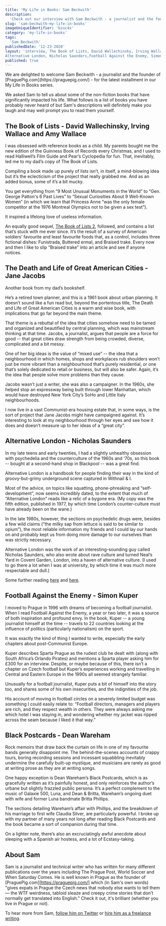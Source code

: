 ```yaml
---
title: 'My Life in Books: Sam Beckwith'
description:
  'Check out our interview with Sam Beckwith - a journalist and the founder of PraguePig.com - in which he shares five books that have impacted his life.'
slug: 'sam-beckwith-my-life-in-books'
imageUniqueIdentifier: 'bzuc4x'
category: 'my-life-in-books'
tags:
  'Sam Beckwith'
publishedDate: '12-23-2020'
layout: 'interview, The Book of Lists, David Wallechinsky, Irving Wallace, Amy Wallace, The Death and Life of Great American Cities, Jane Jacobs,
Alternative London, Nicholas Saunders,Football Against the Enemy, Simon Kuper, Black Postcards, Dean Wareham '
published: true
---
```


<p style={{ fontSize: '20px' }}>
  We are delighted to welcome Sam Beckwith - a journalist and the founder of [PraguePig.com](https://praguepig.com/) - for the latest installment in our My Life in Books
  series.
</p>

<p style={{ fontSize: '20px' }}>
 We asked Sam to tell us about some of the non-fiction books that have significantly impacted his life. 
 What follows is a list of books you have probably never heard of but Sam's descriptions will definitely make you laugh and may well prompt you to read them yourself.
</p>

<Box textAlign="center">
  <h2>The Book of Lists - David Wallechinsky, Irving Wallace and Amy Wallace</h2>
</Box>

<Image266x400
  src="david-wallechinsky-the-book-of-lists_nqayyi"
  altText="The Book of Lists - David Wallechinsky, Irving Wallace and Amy Wallace"
  imageCategory="book-summaries"
/>

I was obsessed with reference books as a child. My parents bought me the new edition of the Guinness Book of Records every Christmas, and I used to read Halliwell’s Film Guide and Pear’s Cyclopedia for fun. That, inevitably, led me to my dad’s copy of The Book of Lists. 

Compiling a book made up purely of lists isn’t, in itself, a mind-blowing idea but it’s the eclecticism of the project that really grabbed me. And as an added bonus, some of it’s a bit mucky.

You get everything from “9 Most Unusual Monuments in the World” to “Gen. George Patton's 6 Past Lives” to “Sexual Curiosities About 9 Well-Known Women” (in which we learn that Princess Anne “was the only female competitor at the 1976 Montreal Olympics not to be given a sex test”).

It inspired a lifelong love of useless information.

An equally good sequel, [The Book of Lists 2](https://www.amazon.com/Peoples-Almanac-Presents-Books-Lists/dp/0688035744/ref=as_li_ss_tl?dchild=1&keywords=the+book+of+lists+2&qid=1608723976&sr=8-1&linkCode=ll1&tag=paperbacktrav-20&linkId=809fe0e181274b419ab6d3691ee96bf1&language=en_US), followed, and contains a list that’s stuck with me ever since. It’s the result of a survey of American soldiers’ favourite and least favourite foods that, as a control, includes three fictional dishes: Funistrada, Buttered ermal, and Braised trake. Every now and then I like to slip “Braised trake” into an article and see if anyone notices. 

<AmazonCta link="https://www.amazon.com/Book-Lists-David-Wallechinsky/dp/1841956619/ref=as_li_ss_tl?dchild=1&keywords=The+Book+of+Lists+-+David+Wallechinsky,+Irving+Wallace+and+Amy+Wallace&qid=1608725490&sr=8-3&linkCode=ll1&tag=paperbacktrav-20&linkId=ae4323e05757bac698afd99e3d6d4091&language=en_US" />

<Box textAlign="center">
  <h2>The Death and Life of Great American Cities - Jane Jacobs</h2>
</Box>

<Image266x400
  src="jane-jacobs-the-death-and-life-of-great-american-cities_hr9dqc"
  altText="The Death and Life of Great American Cities - Jane Jacobs"
  imageCategory="book-summaries"
/>

Another book from my dad’s bookshelf. 

He’s a retired town planner, and this is a 1961 book about urban planning. It doesn’t sound like a fun read but, beyond the portentous title, The Death and Life of Great American Cities is a warm and wise book, with implications that go far beyond the main theme. 

That theme is a rebuttal of the idea that cities somehow need to be tamed and organized and beautified by central planning, which was mainstream thinking at that time. Jacobs, a journalist, argues that people are a force for good -- that great cities draw strength from being crowded, diverse, complicated and a bit messy. 

One of her big ideas is the value of “mixed use” -- the idea that a neighbourhood in which homes, shops and workplaces rub shoulders won’t just be more vibrant than a neighbourhood that’s purely residential, or one that’s solely dedicated to retail or business, but will also be safer. Again, it’s the idea that people solve more problems than they cause.

Jacobs wasn’t just a writer, she was also a campaigner. In the 1960s, she helped stop an expressway being built through lower Manhattan, which would have destroyed New York City’s SoHo and Little Italy neighbourhoods. 

I now live in a vast Communist-era housing estate that, in some ways, is the sort of project that Jane Jacobs might have campaigned against. It’s interesting to look at my neighbourhood through her eyes and see how it does and doesn’t measure up to her ideas of a “great city”. 

<AmazonCta link="https://www.amazon.com/American-Cities-Anniversary-Modern-Library/dp/B006XEAHO6/ref=as_li_ss_tl?dchild=1&keywords=The+Death+and+Life+of+Great+American+Cities+-+Jane+Jacobs&qid=1608725528&sr=8-2&linkCode=ll1&tag=paperbacktrav-20&linkId=af1da8aa190e5d07fbf1e2e3f3e9745b&language=en_US" />

<Box textAlign="center">
  <h2>Alternative London - Nicholas Saunders</h2>
</Box>

<Image266x400
  src="nicholas-saunders-alternative-london_akxyip"
  altText="Alternative London - Nicholas Saunders"
  imageCategory="book-summaries"
/>

In my late teens and early twenties, I had a slightly unhealthy obsession with psychedelia and the counterculture of the 1960s and ‘70s, so this book -- bought at a second-hand shop in Blackpool -- was a great find.

Alternative London is a handbook for people finding their way in the kind of groovy-but-grimy underground scene captured in Withnail & I.  

Most of the advice, on topics like squatting, phone-phreaking and “self-development”, now seems incredibly dated, to the extent that much of “Alternative London” reads like a relic of a bygone era. (My copy was the fifth edition, published in 1977, by which time London’s counter-culture must have already been on the wane.)

In the late 1980s, however, the sections on psychedelic drugs were, besides a few wild claims (“the milky sap from lettuce is said to be similar to opium”), the most reliable information my friends and I could lay our hands on and probably kept us from doing more damage to our ourselves than was strictly necessary.

Alternative London was the work of an interesting-sounding guy called Nicholas Saunders, who also wrote about rave culture and turned Neal’s Yard in Covent Garden, London, into a haven of alternative culture. (I used to go there a lot when I was at university, by which time it was much more respectable and dull.) 

Some further reading [here](https://hatfulofhistory.wordpress.com/2012/11/05/from-alternative-london-by-nicholas-saunders-1974/) and [here](https://hqinfo.blogspot.com/2011/04/archive-alternative-london-1970-1982.html).

<AmazonCta link="https://www.amazon.com/Alternative-London-Nicholas-Saunders/dp/0704502879/ref=as_li_ss_tl?dchild=1&keywords=Alternative+London+-+Nicholas+Saunders&qid=1608731510&sr=8-1&linkCode=ll1&tag=paperbacktrav-20&linkId=7fa72dfc0b06f4da1bc4f43688ad47b5&language=en_US" />

<Box textAlign="center">
  <h2>Football Against the Enemy - Simon Kuper</h2>
</Box>

<Image266x400
  src="simon-kuper-football-against-the-enemy_ezrcls"
  altText="Football Against the Enemy - Simon Kuper"
  imageCategory="book-summaries"
/>

I moved to Prague in 1996 with dreams of becoming a football journalist. When I read Football Against the Enemy, a year or two later, it was a source of both inspiration and profound envy. In the book, Kuper -- a young journalist himself at the time -- travels to 22 countries looking at the influence of politics (particularly nationalism) on the sport. 

It was exactly the kind of thing I wanted to write, especially the early chapters about post-Communist Europe.

Kuper describes Sparta Prague as the rudest club he dealt with (along with South Africa’s Orlando Pirates) and mentions a Sparta player asking him for £300 for an interview. Despite, or maybe because of this, there isn’t a chapter on Czech football but Kuper’s experiences working and travelling in Central and Eastern Europe in the 1990s all seemed strangely familiar.

Unusually for a football journalist, Kuper puts a bit of himself into the story too, and shares some of his own insecurities, and the indignities of the job. 

His account of moving in football circles on a severely limited budget was something I could easily relate to: “Football directors, managers and players are rich, and they respect wealth in others. They were always asking me which hotel I was staying in, and wondering whether my jacket was ripped across the seam because I liked it that way.”

<AmazonCta link="https://www.amazon.com/Football-Against-Enemy-Simon-Kuper/dp/0752848771/ref=as_li_ss_tl?dchild=1&keywords=Football+Against+the+Enemy+-+Simon+Kuper&qid=1608731541&sr=8-2&linkCode=ll1&tag=paperbacktrav-20&linkId=e56f31edd231eb4c3496ca0aa30bce6a&language=en_US" />

<Box textAlign="center">
  <h2>Black Postcards - Dean Wareham</h2>
</Box>

<Image266x400
  src="dean-wareham-black-postcards_rhmncg"
  altText="Black Postcards - Dean Wareham"
  imageCategory="book-summaries"
/>

Rock memoirs that draw back the curtain on life in one of my favourite bands generally disappoint me. The behind-the-scenes accounts of crappy tours, boring recording sessions and incessant squabbling inevitably undermine the carefully built-up mystique, and musicians are rarely as good at writing prose as they are at writing songs.

One happy exception is Dean Wareham’s Black Postcards, which is as gracefully written as it’s painfully honest, and only reinforces the author’s urbane but slightly frazzled public persona. It’s a perfect complement to the music of Galaxie 500, Luna, and Dean & Britta, Wareham’s ongoing duet with wife and former Luna bandmate Britta Phillips. 

The sections detailing Wareham’s affair with Phillips, and the breakdown of his marriage to first wife Claudia Silver, are particularly powerful. I broke up with my partner of many years not long after reading Black Postcards and the book became a sort of companion during that time.

On a lighter note, there’s also an excruciatingly awful anecdote about sleeping with a Spanish air hostess, and a lot of Ecstasy-taking.


<AmazonCta link="https://www.amazon.com/Black-Postcards-Memoir-Dean-Wareham/dp/0143115480/ref=as_li_ss_tl?dchild=1&keywords=Black+Postcards+-+Dean+Wareham&qid=1608731580&sr=8-1&linkCode=ll1&tag=paperbacktrav-20&linkId=61dc952adeb1838e93bf136e0f46ef43&language=en_US" />

## About Sam

Sam is a journalist and technical writer who has written for many different publications over the years including The Prague Post, World Soccer and When Saturday Comes. He is well known in Prague as the founder of [PraguePig.com][https://praguepig.com/] which (in Sam's own words) "gives expats in Prague the Czech news that nobody else wants to tell them — the WTF weirdness, tabloid sleaze and creepy crime stories that don’t normally get translated into English." Check it out, it's brilliant (whether you live in Prague or not). 

To hear more from Sam, [follow him on Twitter](https://twitter.com/sambeckwith) or [hire him as a freelance writing](https://praguepig.com/about-praguepig/about-sam-beckwith/).

